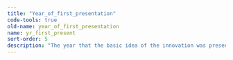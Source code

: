 ```yaml
---
title: "Year_of_first_presentation"
code-tools: true
old-name: year_of_first_presentation
name: yr_first_present
sort-order: 5
description: "The year that the basic idea of the innovation was presented"
---
```

